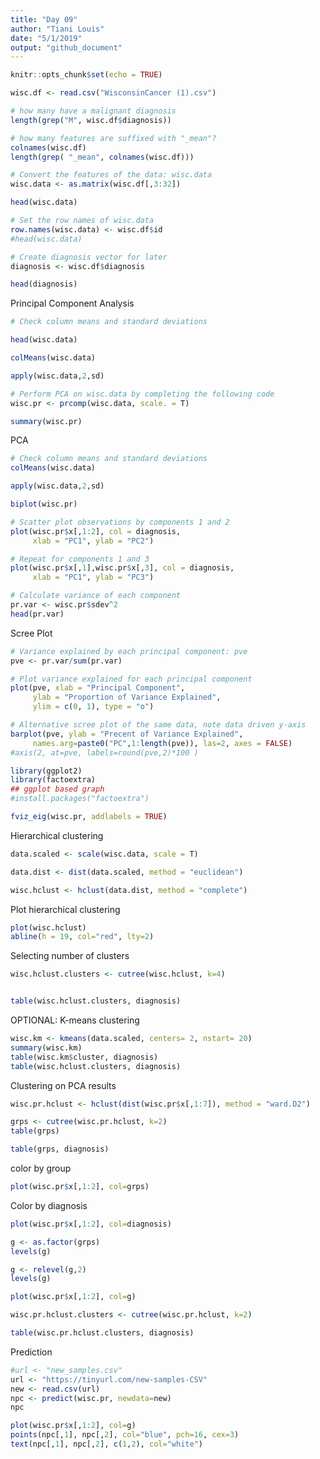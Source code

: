 ```yaml
---
title: "Day 09"
author: "Tiani Louis"
date: "5/1/2019"
output: "github_document"
---
```


```r
knitr::opts_chunk$set(echo = TRUE)
```


```r
wisc.df <- read.csv("WisconsinCancer (1).csv")

# how many have a malignant diagnosis 
length(grep("M", wisc.df$diagnosis))
```
```r
# how many features are suffixed with "_mean"?
colnames(wisc.df)
length(grep( "_mean", colnames(wisc.df)))
```


```r
# Convert the features of the data: wisc.data
wisc.data <- as.matrix(wisc.df[,3:32])

head(wisc.data)
```


```r
# Set the row names of wisc.data
row.names(wisc.data) <- wisc.df$id
#head(wisc.data)
```

```r
# Create diagnosis vector for later 
diagnosis <- wisc.df$diagnosis

head(diagnosis)
```
Principal Component Analysis

```r
# Check column means and standard deviations

head(wisc.data)

colMeans(wisc.data)

apply(wisc.data,2,sd)


```
```r
# Perform PCA on wisc.data by completing the following code
wisc.pr <- prcomp(wisc.data, scale. = T)

summary(wisc.pr)
```





PCA
```r
# Check column means and standard deviations
colMeans(wisc.data)

apply(wisc.data,2,sd)
```
```r
biplot(wisc.pr)
```
```r
# Scatter plot observations by components 1 and 2
plot(wisc.pr$x[,1:2], col = diagnosis, 
     xlab = "PC1", ylab = "PC2")
```

```r
# Repeat for components 1 and 3
plot(wisc.pr$x[,1],wisc.pr$x[,3], col = diagnosis, 
     xlab = "PC1", ylab = "PC3")
```
```r
# Calculate variance of each component
pr.var <- wisc.pr$sdev^2
head(pr.var)
```
Scree Plot
```r
# Variance explained by each principal component: pve
pve <- pr.var/sum(pr.var)

# Plot variance explained for each principal component
plot(pve, xlab = "Principal Component", 
     ylab = "Proportion of Variance Explained", 
     ylim = c(0, 1), type = "o")
```
```r
# Alternative scree plot of the same data, note data driven y-axis
barplot(pve, ylab = "Precent of Variance Explained",
     names.arg=paste0("PC",1:length(pve)), las=2, axes = FALSE)
#axis(2, at=pve, labels=round(pve,2)*100 )
```
```r
library(ggplot2)
library(factoextra)
## ggplot based graph
#install.packages("factoextra")

fviz_eig(wisc.pr, addlabels = TRUE)
```
Hierarchical clustering
```r
data.scaled <- scale(wisc.data, scale = T)

data.dist <- dist(data.scaled, method = "euclidean")

wisc.hclust <- hclust(data.dist, method = "complete")

```

Plot hierarchical clustering 

```r
plot(wisc.hclust)
abline(h = 19, col="red", lty=2)
```
Selecting number of clusters
```r
wisc.hclust.clusters <- cutree(wisc.hclust, k=4)


table(wisc.hclust.clusters, diagnosis)
```



OPTIONAL: K-means clustering
```r
wisc.km <- kmeans(data.scaled, centers= 2, nstart= 20)
summary(wisc.km)
table(wisc.km$cluster, diagnosis)
table(wisc.hclust.clusters, diagnosis)
```
Clustering on PCA results
```r
wisc.pr.hclust <- hclust(dist(wisc.pr$x[,1:7]), method = "ward.D2")
```


```r
grps <- cutree(wisc.pr.hclust, k=2)
table(grps)
```

```r
table(grps, diagnosis)
```
color by group
```r
plot(wisc.pr$x[,1:2], col=grps)
```
Color by diagnosis
```r
plot(wisc.pr$x[,1:2], col=diagnosis)
```

```r
g <- as.factor(grps)
levels(g)

g <- relevel(g,2)
levels(g)
```

```r
plot(wisc.pr$x[,1:2], col=g)
```
```r
wisc.pr.hclust.clusters <- cutree(wisc.pr.hclust, k=2)

table(wisc.pr.hclust.clusters, diagnosis)
```

Prediction
```r
#url <- "new_samples.csv"
url <- "https://tinyurl.com/new-samples-CSV"
new <- read.csv(url)
npc <- predict(wisc.pr, newdata=new)
npc
```
```r
plot(wisc.pr$x[,1:2], col=g)
points(npc[,1], npc[,2], col="blue", pch=16, cex=3)
text(npc[,1], npc[,2], c(1,2), col="white")
```

